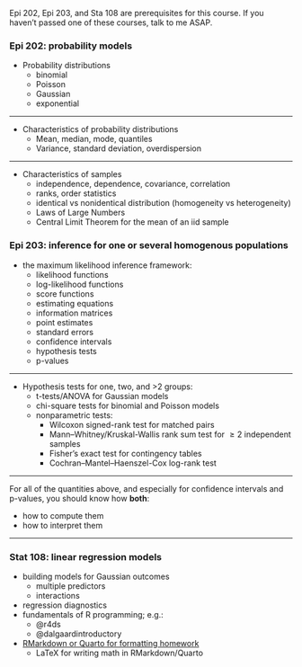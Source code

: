 ::: callout-warning
Epi 202, Epi 203, and Sta 108 are prerequisites for this course. 
If you haven't passed one of these courses, talk to me ASAP.
:::

### Epi 202: probability models

- Probability distributions
    -   binomial
    -   Poisson
    -   Gaussian
    -   exponential

---

- Characteristics of probability distributions
    - Mean, median, mode, quantiles
    - Variance, standard deviation, overdispersion

---

- Characteristics of samples
    - independence, dependence, covariance, correlation
    - ranks, order statistics
    - identical vs nonidentical distribution (homogeneity vs heterogeneity)
    - Laws of Large Numbers
    - Central Limit Theorem for the mean of an iid sample

### Epi 203: inference for one or several homogenous populations

* the maximum likelihood inference framework:
    + likelihood functions
    + log-likelihood functions
    + score functions
    + estimating equations
    + information matrices
    + point estimates
    + standard errors
    + confidence intervals
    + hypothesis tests
    + p-values

---

* Hypothesis tests for one, two, and >2 groups:
    + t-tests/ANOVA for Gaussian models
    + chi-square tests for binomial and Poisson models
    + nonparametric tests:
        - Wilcoxon signed-rank test for matched pairs
        - Mann–Whitney/Kruskal-Wallis rank sum test 
        for $\geq 2$ independent samples
        - Fisher's exact test for contingency tables
        - Cochran–Mantel–Haenszel-Cox log-rank test

---

For all of the quantities above, 
and especially for confidence intervals and p-values, 
you should know how **both**:

- how to compute them
- how to interpret them

---

### Stat 108: linear regression models

* building models for Gaussian outcomes
    + multiple predictors
    + interactions
* regression diagnostics
* fundamentals of R programming; e.g.:     
    + @r4ds
    + @dalgaardintroductory
* [RMarkdown or Quarto for formatting homework](https://r4ds.hadley.nz/quarto)
    + LaTeX for writing math in RMarkdown/Quarto
